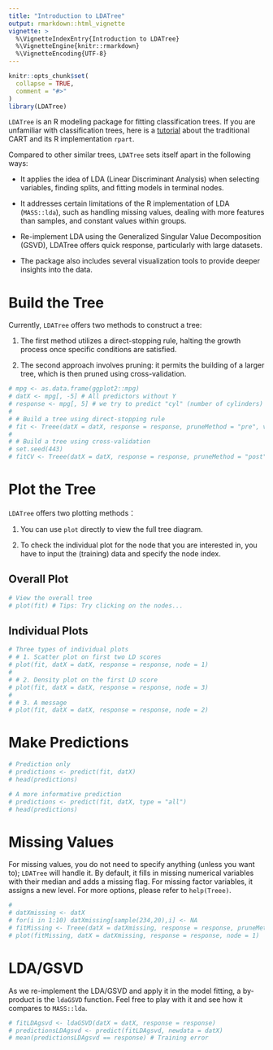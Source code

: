 ```yaml
---
title: "Introduction to LDATree"
output: rmarkdown::html_vignette
vignette: >
  %\VignetteIndexEntry{Introduction to LDATree}
  %\VignetteEngine{knitr::rmarkdown}
  %\VignetteEncoding{UTF-8}
---
```


```r
knitr::opts_chunk$set(
  collapse = TRUE,
  comment = "#>"
)
library(LDATree)
```

`LDATree` is an R modeling package for fitting classification trees. If you are unfamiliar with classification trees, here is a [tutorial](http://www.sthda.com/english/articles/35-statistical-machine-learning-essentials/141-cart-model-decision-tree-essentials/) about the traditional CART and its R implementation `rpart`.

Compared to other similar trees, `LDATree` sets itself apart in the following ways:

* It applies the idea of LDA (Linear Discriminant Analysis) when selecting variables, finding splits, and fitting models in terminal nodes.

* It addresses certain limitations of the R implementation of LDA (`MASS::lda`), such as handling missing values, dealing with more features than samples, and constant values within groups.

* Re-implement LDA using the Generalized Singular Value Decomposition (GSVD), LDATree offers quick response, particularly with large datasets.

* The package also includes several visualization tools to provide deeper insights into the data.

# Build the Tree

Currently, `LDATree` offers two methods to construct a tree:

1. The first method utilizes a direct-stopping rule, halting the growth process once specific conditions are satisfied.

1. The second approach involves pruning: it permits the building of a larger tree, which is then pruned using cross-validation.

```r
# mpg <- as.data.frame(ggplot2::mpg)
# datX <- mpg[, -5] # All predictors without Y
# response <- mpg[, 5] # we try to predict "cyl" (number of cylinders)
# 
# # Build a tree using direct-stopping rule
# fit <- Treee(datX = datX, response = response, pruneMethod = "pre", verbose = FALSE)
# 
# # Build a tree using cross-validation
# set.seed(443)
# fitCV <- Treee(datX = datX, response = response, pruneMethod = "post", verbose = FALSE)
```

# Plot the Tree

`LDATree` offers two plotting methods：

1. You can use `plot` directly to view the full tree diagram.

1. To check the individual plot for the node that you are interested in, you have to input the (training) data and specify the node index.

## Overall Plot

```r
# View the overall tree
# plot(fit) # Tips: Try clicking on the nodes...
```

## Individual Plots

```r
# Three types of individual plots
# # 1. Scatter plot on first two LD scores
# plot(fit, datX = datX, response = response, node = 1)
# 
# # 2. Density plot on the first LD score
# plot(fit, datX = datX, response = response, node = 3)
# 
# # 3. A message
# plot(fit, datX = datX, response = response, node = 2)
```

# Make Predictions

```r
# Prediction only
# predictions <- predict(fit, datX)
# head(predictions)
```

```r
# A more informative prediction
# predictions <- predict(fit, datX, type = "all")
# head(predictions)
```

# Missing Values

For missing values, you do not need to specify anything (unless you want to); `LDATree` will handle it. By default, it fills in missing numerical variables with their median and adds a missing flag. For missing factor variables, it assigns a new level. For more options, please refer to `help(Treee)`.

```r
# 
# datXmissing <- datX
# for(i in 1:10) datXmissing[sample(234,20),i] <- NA
# fitMissing <- Treee(datX = datXmissing, response = response, pruneMethod = "post", verbose = FALSE)
# plot(fitMissing, datX = datXmissing, response = response, node = 1)
```

# LDA/GSVD

As we re-implement the LDA/GSVD and apply it in the model fitting, a by-product is the `ldaGSVD` function. Feel free to play with it and see how it compares to `MASS::lda`.

```r
# fitLDAgsvd <- ldaGSVD(datX = datX, response = response)
# predictionsLDAgsvd <- predict(fitLDAgsvd, newdata = datX)
# mean(predictionsLDAgsvd == response) # Training error
```


